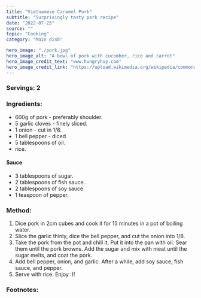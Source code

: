 ---
title: "Vietnamese Caramel Pork"
subtitle: "Surprisingly tasty pork recipe" 
date: "2022-07-25"
source: ""
topic: "Cooking"
category: "Main dish"

hero_image: "./pork.jpg"
hero_image_alt: "A bowl of pork with cucomber, rice and carrot"
hero_image_credit_text: "www.hungryhuy.com"
hero_image_credit_link: "https://upload.wikimedia.org/wikipedia/commons/3/36/Vietnamese_bowl_of_grilled_pork%2C_bun_thit_nuong.jpg"
---
### Servings: 2

### Ingredients:

- 600g of pork - preferably shoulder.
- 5 garlic cloves - finely sliced.
- 1 onion - cut in 1/8.
- 1 bell pepper - diced.
- 5 tablespoons of oil.
- rice.

#### Sauce
- 3 tablespoons of sugar.
- 2 tablespoons of fish sauce.
- 2 tablespoons of soy sauce.
- 1 teaspoon of pepper.


### Method:
1. Dice pork in 2cm cubes and cook it for 15 minutes in a pot of boiling water.
2. Slice the garlic thinly, dice the bell pepper, and cut the onion into 1/8.
3. Take the pork from the pot and chill it. Put it into the pan with oil. Sear them until the pork browns. Add the sugar and mix with meat until the sugar melts, and coat the pork.
4. Add bell pepper, onion, and garlic. After a while, add soy sauce, fish sauce, and pepper.
5. Serve with rice. Enjoy :)!

### Footnotes:



